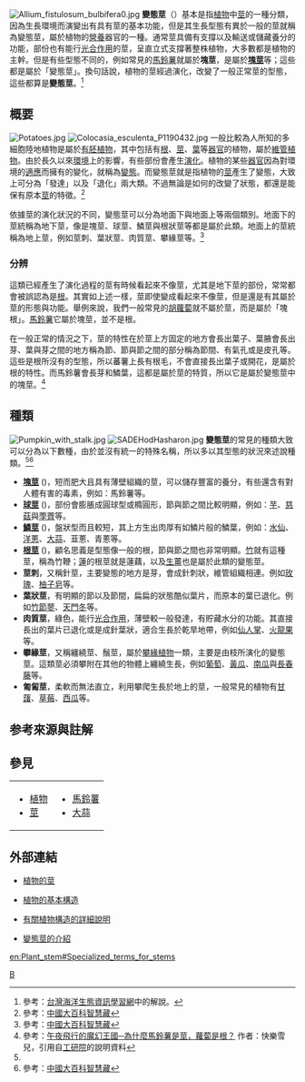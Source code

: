 [[File:Allium_fistulosum_bulbifera0.jpg|thumb]]
'''變態莖'''（{{lang-en|Modified stems}}）基本是指[[植物|植物]]中[[莖|莖]]的一種分類，因為生長環境而演變出有具有莖的基本功能，但是其生長型態有異於一般的莖就稱為變態莖，屬於植物的[[營養|營養]]器官的一種。通常莖具備有支撐以及輸送或儲藏養分的功能，部份也有能行[[光合作用|光合作用]]的莖，呈直立式支撐著整株植物，大多數都是植物的主幹。但是有些型態不同的，例如常見的[[馬鈴薯|馬鈴薯]]就屬於'''塊莖'''，是屬於'''[[塊莖|塊莖]]'''等；這些都是屬於「變態莖」。換句話說，植物的莖經過演化，改變了一般正常莖的型態，這些都算是'''變態莖'''。<ref name="a">參考：{{zh}}[http://study.nmmba.gov.tw/01_room/encyclopedia.aspx?enc_rid=294&res_objno=ossary0295 台灣海洋生態資訊學習網]中的解說。</ref>

== 概要 ==
[[File:Potatoes.jpg|thumb]]
[[File:Colocasia_esculenta_P1190432.jpg|thumb]]
一般比較為人所知的多細胞陸地植物是屬於[[有胚植物|有胚植物]]，其中包括有[[根|根]]、[[莖|莖]]、[[葉|葉]]等[[器官|器官]]的植物，屬於[[維管植物|維管植物]]。由於長久以來[[環境|環境]]上的影響，有些部份會產生[[演化|演化]]。植物的某些[[器官|器官]]因為對環境的[[適應|適應]]而擁有的變化，就稱為[[变态器官|變態]]。而變態莖就是指植物的[[莖|莖]]產生了變態，大致上可分為「發達」以及「退化」兩大類。不過無論是如何的改變了狀態，都還是能保有原本[[莖|莖]]的特徵。<ref name="b">參考：[http://210.240.193.70/xency/Content.asp?ID=19511 中國大百科智慧藏]{{dead link|date=2018年4月 |bot=InternetArchiveBot |fix-attempted=yes }}</ref>

依據莖的演化狀況的不同，變態莖可以分為地面下與地面上等兩個類別。地面下的莖統稱為地下莖，像是塊莖、球莖、鱗莖與根狀莖等都是屬於此類。地面上的莖統稱為地上莖，例如莖刺、葉狀莖、肉質莖、攀緣莖等。<ref name="b">參考：[http://210.240.193.70/xency/Content.asp?ID=19511 中國大百科智慧藏]{{dead link|date=2018年4月 |bot=InternetArchiveBot |fix-attempted=yes }}</ref>

=== 分辨 ===
這類已經產生了演化過程的莖有時候看起來不像莖，尤其是地下莖的部份，常常都會被誤認為是[[根|根]]。其實如上述一樣，莖即使變成看起來不像莖，但是還是有其屬於莖的形態與功能。舉例來說，我們一般常見的[[胡蘿蔔|胡蘿蔔]]就不屬於莖，而是屬於「塊根」。[[馬鈴薯|馬鈴薯]]它屬於塊莖，並不是根。

在一般正常的情況之下，莖的特性在於莖上方固定的地方會長出葉子、葉腋會長出芽、葉與芽之間的地方稱為節、節與節之間的部分稱為節間、有氣孔或是皮孔等。這些是根所沒有的型態，所以蕃薯上長有根毛，不會直接長出葉子或開花，是屬於根的特性。而馬鈴薯會長芽和鱗葉，這都是屬於莖的特質，所以它是屬於變態莖中的塊莖。<ref name="c">參考：[http://www.wretch.cc/blog/MidnightFly&article_id=1891893 午夜飛行的魔幻王國─為什麼馬鈴薯是莖，蘿蔔是根？] {{Wayback|url=http://www.wretch.cc/blog/MidnightFly%26article_id%3D1891893 |date=20050518180919 }}作者：快樂雪兒，引用自[[工研院|工研院]]的說明資料</ref>

== 種類 ==
[[File:Pumpkin_with_stalk.jpg|thumb]]
[[File:SADEHodHasharon.jpg|thumb]]
'''變態莖'''的常見的種類大致可以分為以下數種，由於並沒有統一的特殊名稱，所以多以其型態的狀況來述說種類。<ref name="c" /><ref name="b">參考：[http://210.240.193.70/xency/Content.asp?ID=19511 中國大百科智慧藏]{{dead link|date=2018年4月 |bot=InternetArchiveBot |fix-attempted=yes }}</ref>
* '''[[塊莖|塊莖]]''' ({{lang|en|Tuber}})，短而肥大且具有薄壁組織的莖，可以儲存豐富的養分，有些還含有對人體有害的毒素，例如：馬鈴薯等。
* '''[[球莖|球莖]]''' ({{lang|en|Corm}})，部份會膨脹成圓球型或橢圓形，節與節之間比較明顯，例如：[[芋|芋]]、[[慈菇|慈菇]]與[[荸薺|荸薺]]等。
* '''[[鱗莖|鱗莖]]''' ({{lang|en|Bulb}})，盤狀型而且較短，其上方生出肉厚有如鱗片般的鱗葉，例如：[[水仙|水仙]]、[[洋蔥|洋蔥]]、[[大蒜|大蒜]]、韮蔥、青蔥等。
* '''[[根莖|根莖]]''' ({{lang|en|Rhizome}})，顧名思義是型態像一般的根，節與節之間也非常明顯。[[竹|竹]]就有這種莖，稱為竹鞭；[[蓮|蓮]]的根莖就是蓮藕，以及[[生薑|生薑]]也是屬於此類的變態莖。
* '''莖刺'''，又稱針莖，主要變態的地方是芽，會成針刺狀，維管組織相連。例如[[玫瑰|玫瑰]]、[[柚子皂|柚子皂]]等。
* '''葉狀莖'''，有明顯的節以及節間，扁扁的狀態酷似葉片，而原本的葉已退化。例如[[竹節蓼|竹節蓼]]、[[天門冬|天門冬]]等。
* '''肉質莖'''，綠色，能行[[光合作用|光合作用]]，薄壁較一般發達，有貯藏水分的功能。其直接長出的葉片已退化或是成針葉狀，適合生長於乾旱地帶，例如[[仙人掌|仙人掌]]、[[火龍果|火龍果]]等。
* '''攀緣莖'''，又稱纏繞莖、鬚莖，屬於[[攀緣植物|攀緣植物]]一類，主要是由枝所演化的變態莖。這類莖必須攀附在其他的物體上纏繞生長，例如[[葡萄|葡萄]]、[[黃瓜|黃瓜]]、[[南瓜|南瓜]]與[[長春藤|長春藤]]等。
* '''匍匐莖'''，柔軟而無法直立，利用攀爬生長於地上的莖，一般常見的植物有[[甘藷|甘藷]]、[[草莓|草莓]]、[[西瓜|西瓜]]等。

== 参考來源與註解 ==
<div class="references-small">
<references />
</div>

== 參見 ==
{|
|valign="top"|
* [[植物|植物]]
* [[莖|莖]]
|valign="top"|
* [[馬鈴薯|馬鈴薯]]
* [[大蒜|大蒜]]
|}

==外部連結==
* {{zh}}[https://web.archive.org/web/20071008171642/http://content1.edu.tw/publish/dreambluesky/material/219912/Dolphin/page-2-b.htm 植物的莖]
* {{ja}}[http://www.biol.tsukuba.ac.jp/~algae/BotanyWEB/plan.html 植物的基本構造]{{Wayback|url=http://www.biol.tsukuba.ac.jp/~algae/BotanyWEB/plan.html |date=20070513223854 }}
* {{ja}}[https://web.archive.org/web/20090301173843/http://www.geocities.jp/a124351514/Know/Plants/shosai.html 有關植物構造的詳細說明]
* {{en}}[http://www.backyardnature.net/stemtype.htm 變態莖的介紹]{{Wayback|url=http://www.backyardnature.net/stemtype.htm |date=20070328213136 }}

[[Category:植物解剖學|B]]
[[en:Plant_stem#Specialized_terms_for_stems|en:Plant_stem#Specialized_terms_for_stems]]